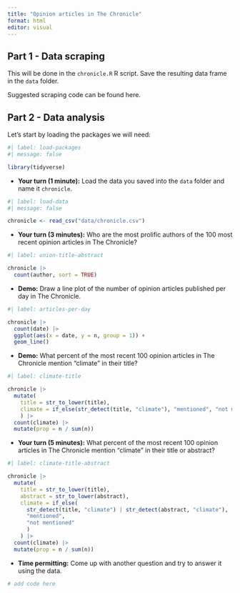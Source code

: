 ```yaml
---
title: "Opinion articles in The Chronicle"
format: html
editor: visual
---
```


## Part 1 - Data scraping

This will be done in the `chronicle.R` R script.
Save the resulting data frame in the `data` folder.

Suggested scraping code can be found here.

## Part 2 - Data analysis

Let's start by loading the packages we will need:

```r
#| label: load-packages
#| message: false

library(tidyverse)
```

-   **Your turn (1 minute):** Load the data you saved into the `data` folder and name it `chronicle`.

```r
#| label: load-data
#| message: false

chronicle <- read_csv("data/chronicle.csv")
```

-   **Your turn (3 minutes):** Who are the most prolific authors of the 100 most recent opinion articles in The Chronicle?

```r
#| label: union-title-abstract

chronicle |>
  count(author, sort = TRUE)
```

-   **Demo:** Draw a line plot of the number of opinion articles published per day in The Chronicle.

```r
#| label: articles-per-day

chronicle |>
  count(date) |>
  ggplot(aes(x = date, y = n, group = 1)) +
  geom_line()
```

-   **Demo:** What percent of the most recent 100 opinion articles in The Chronicle mention "climate" in their title?

```r
#| label: climate-title

chronicle |>
  mutate(
    title = str_to_lower(title),
    climate = if_else(str_detect(title, "climate"), "mentioned", "not mentioned")
    ) |>
  count(climate) |>
  mutate(prop = n / sum(n))
```

-   **Your turn (5 minutes):** What percent of the most recent 100 opinion articles in The Chronicle mention "climate" in their title or abstract?

```r
#| label: climate-title-abstract

chronicle |>
  mutate(
    title = str_to_lower(title),
    abstract = str_to_lower(abstract),
    climate = if_else(
      str_detect(title, "climate") | str_detect(abstract, "climate"), 
      "mentioned", 
      "not mentioned"
      )
    ) |>
  count(climate) |>
  mutate(prop = n / sum(n))
```

-   **Time permitting:** Come up with another question and try to answer it using the data.

```r
# add code here
```
